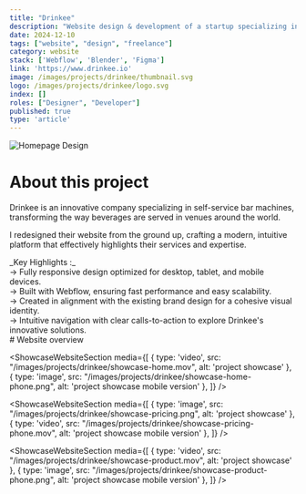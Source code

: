 ```yaml
---
title: "Drinkee"
description: "Website design & development of a startup specializing in connected self-service bars"
date: 2024-12-10
tags: ["website", "design", "freelance"]
category: website
stack: ['Webflow', 'Blender', 'Figma']
link: 'https://www.drinkee.io'
image: /images/projects/drinkee/thumbnail.svg
logo: /images/projects/drinkee/logo.svg
index: []
roles: ["Designer", "Developer"]
published: true
type: 'article'
---
```


<div className="relative default-layout aspect-video sm:rounded-lg overflow-hidden">
  <Image
    src="/images/projects/drinkee/1.svg"
    alt="Homepage Design"
    fill
  />
</div>

<div className="px-[20px] pb-0">

# About this project

Drinkee is an innovative company specializing in self-service bar machines, 
transforming the way beverages are served in venues around the world.

<SpacerS />

I redesigned their website from the ground up, crafting a modern, 
intuitive platform that effectively highlights their services and expertise.

</div>

<SpacerS />

<div className="px-[20px]">
  <span className='!underline bg-highlighted p-[7px] rounded-sm'>_Key Highlights :_</span><br />
  &rarr; Fully responsive design optimized for desktop, tablet, and mobile devices.<br />
  &rarr; Built with Webflow, ensuring fast performance and easy scalability. <br />
  &rarr; Created in alignment with the existing brand design for a cohesive visual identity.<br />
  &rarr; Intuitive navigation with clear calls-to-action to explore Drinkee's innovative solutions.<br />
</div>

<div className="px-[20px]">
# Website overview
</div>

<ShowcaseWebsiteSection media={[
  {
    type: 'video',
    src: "/images/projects/drinkee/showcase-home.mov",
    alt: 'project showcase'
  }, 
  {
    type: 'image',
    src: "/images/projects/drinkee/showcase-home-phone.png",
    alt: 'project showcase mobile version'
  }, 
]} />

<ShowcaseWebsiteSection media={[
  {
    type: 'image',
    src: "/images/projects/drinkee/showcase-pricing.png",
    alt: 'project showcase'
  }, 
  {
    type: 'video',
    src: "/images/projects/drinkee/showcase-pricing-phone.mov",
    alt: 'project showcase mobile version'
  }, 
]} />

<ShowcaseWebsiteSection media={[
  {
    type: 'video',
    src: "/images/projects/drinkee/showcase-product.mov",
    alt: 'project showcase'
  }, 
  {
    type: 'image',
    src: "/images/projects/drinkee/showcase-product-phone.png",
    alt: 'project showcase mobile version'
  }, 
]} />

<SpacerS />
